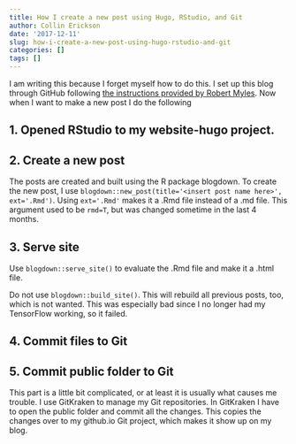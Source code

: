 ```yaml
---
title: How I create a new post using Hugo, RStudio, and Git
author: Collin Erickson
date: '2017-12-11'
slug: how-i-create-a-new-post-using-hugo-rstudio-and-git
categories: []
tags: []
---
```


I am writing this because I forget myself how to do this.
I set up this blog through GitHub following
[the instructions provided by Robert Myles](http://robertmyles.github.io/2017/02/01/how-to-make-a-github-pages-blog-with-rstudio-and-hugo/).
Now when I want to make a new post I do the following

## 1. Opened RStudio to my website-hugo project.

## 2. Create a new post

The posts are created and built using the R package blogdown.
To create the new post, I use
`blogdown::new_post(title='<insert post name here>', ext='.Rmd')`.
Using `ext='.Rmd'` makes it a .Rmd file instead of a .md file.
This argument used to be `rmd=T`, but was changed sometime in the last 4 months.

## 3. Serve site

Use `blogdown::serve_site()` to evaluate the .Rmd file and make it a .html file.

Do not use `blogdown::build_site()`.
This will rebuild all previous posts, too,
which is not wanted.
This was especially bad since I no longer had my TensorFlow working, so it failed.

## 4. Commit files to Git

## 5. Commit public folder to Git

This part is a little bit complicated,
or at least it is usually what causes me trouble.
I use GitKraken to manage my Git repositories.
In GitKraken I have to open the public folder and commit all the changes.
This copies the changes over to my github.io Git project,
which makes it show up on my blog.

